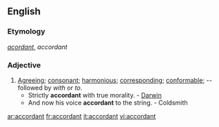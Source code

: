 ==English==

===Etymology===
{{OF.}} ''[[acordant]]'', {{F.}} ''accordant''
===Adjective===
{{en-adj}}

#[[agreeing|Agreeing]]; [[consonant]]; [[harmonious]]; [[corresponding]]; [[conformable]]; -- followed by ''with'' or ''to''.
#*Strictly '''accordant''' with true morality. - [[Darwin]]
#*And now his voice '''accordant''' to the string. - Coldsmith

[[ar:accordant]]
[[fr:accordant]]
[[it:accordant]]
[[vi:accordant]]